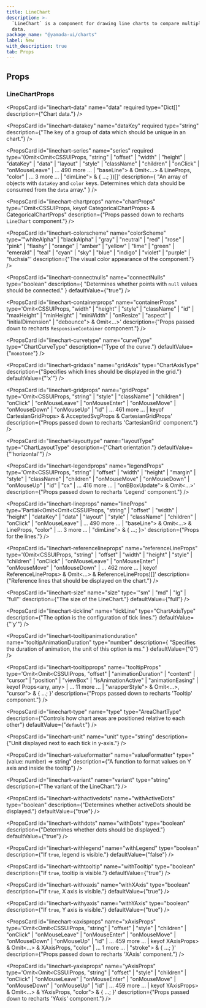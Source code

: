 ```yaml
---
title: LineChart
description: >-
  `LineChart` is a component for drawing line charts to compare multiple sets of
  data.
package_name: "@yamada-ui/charts"
label: New
with_description: true
tab: Props
---
```


## Props

### LineChartProps

<PropsCard
  id="linechart-data"
  name="data"
  required
  type="Dict[]"
  description={"Chart data."}
/>

<PropsCard
  id="linechart-datakey"
  name="dataKey"
  required
  type="string"
  description={"The key of a group of data which should be unique in an chart."}
/>

<PropsCard
  id="linechart-series"
  name="series"
  required
  type='(Omit<Omit<CSSUIProps, "string" | "offset" | "width" | "height" | "dataKey" | "data" | "layout" | "style" | "className" | "children" | "onClick" | "onMouseLeave" | ... 490 more ... | "baseLine"> & Omit<...> & LineProps, "color" | ... 3 more ... | "dimLine"> & { ...; })[]'
  description={
    "An array of objects with `dataKey` and `color` keys. Determines which data should be consumed from the `data` array."
  }
/>

<PropsCard
  id="linechart-chartprops"
  name="chartProps"
  type="Omit<CSSUIProps, keyof CategoricalChartProps> &
  CategoricalChartProps"
  description={"Props passed down to recharts `LineChart` component."}
/>

<PropsCard
  id="linechart-colorscheme"
  name="colorScheme"
  type='"whiteAlpha" | "blackAlpha" | "gray" | "neutral" | "red" | "rose" | "pink" | "flashy" | "orange" | "amber" | "yellow" | "lime" | "green" | "emerald" | "teal" | "cyan" | "sky" | "blue" | "indigo" | "violet" | "purple" | "fuchsia"'
  description={"The visual color appearance of the component."}
/>

<PropsCard
  id="linechart-connectnulls"
  name="connectNulls"
  type="boolean"
  description={
    "Determines whether points with `null` values should be connected."
  }
  defaultValue={"true"}
/>

<PropsCard
  id="linechart-containerprops"
  name="containerProps"
  type='Omit<CSSUIProps, "width" | "height" | "style" | "className" | "id" | "maxHeight" | "minHeight" | "minWidth" | "onResize" | "aspect" | "initialDimension" | "debounce"> & Omit<...>'
  description={"Props passed down to recharts `ResponsiveContainer` component."}
/>

<PropsCard
  id="linechart-curvetype"
  name="curveType"
  type="ChartCurveType"
  description={"Type of the curve."}
  defaultValue={"`monotone`"}
/>

<PropsCard
  id="linechart-gridaxis"
  name="gridAxis"
  type="ChartAxisType"
  description={"Specifies which lines should be displayed in the grid."}
  defaultValue={"'x'"}
/>

<PropsCard
  id="linechart-gridprops"
  name="gridProps"
  type='Omit<CSSUIProps, "string" | "style" | "className" | "children" | "onClick" | "onMouseLeave" | "onMouseEnter" | "onMouseMove" | "onMouseDown" | "onMouseUp" | "id" | ... 461 more ... | keyof CartesianGridProps> & AcceptedSvgProps & CartesianGridProps'
  description={"Props passed down to recharts 'CartesianGrid' component."}
/>

<PropsCard
  id="linechart-layouttype"
  name="layoutType"
  type="ChartLayoutType"
  description={"Chart orientation."}
  defaultValue={"'horizontal'"}
/>

<PropsCard
  id="linechart-legendprops"
  name="legendProps"
  type='Omit<CSSUIProps, "string" | "offset" | "width" | "height" | "margin" | "style" | "className" | "children" | "onMouseMove" | "onMouseDown" | "onMouseUp" | "id" | "cx" | ... 416 more ... | "onBBoxUpdate"> & Omit<...>'
  description={"Props passed down to recharts 'Legend' component."}
/>

<PropsCard
  id="linechart-lineprops"
  name="lineProps"
  type='Partial<Omit<Omit<CSSUIProps, "string" | "offset" | "width" | "height" | "dataKey" | "data" | "layout" | "style" | "className" | "children" | "onClick" | "onMouseLeave" | ... 490 more ... | "baseLine"> & Omit<...> & LineProps, "color" | ... 3 more ... | "dimLine"> & { ...; }>'
  description={"Props for the lines."}
/>

<PropsCard
  id="linechart-referencelineprops"
  name="referenceLineProps"
  type='(Omit<CSSUIProps, "string" | "offset" | "width" | "height" | "style" | "children" | "onClick" | "onMouseLeave" | "onMouseEnter" | "onMouseMove" | "onMouseDown" | ... 462 more ... | keyof ReferenceLineProps> & Omit<...> & ReferenceLineProps)[]'
  description={"Reference lines that should be displayed on the chart."}
/>

<PropsCard
  id="linechart-size"
  name="size"
  type='"sm" | "md" | "lg" | "full"'
  description={"The size of the LineChart."}
  defaultValue={"full"}
/>

<PropsCard
  id="linechart-tickline"
  name="tickLine"
  type="ChartAxisType"
  description={"The option is the configuration of tick lines."}
  defaultValue={"'y'"}
/>

<PropsCard
  id="linechart-tooltipanimationduration"
  name="tooltipAnimationDuration"
  type="number"
  description={
    "Specifies the duration of animation, the unit of this option is ms."
  }
  defaultValue={"0"}
/>

<PropsCard
  id="linechart-tooltipprops"
  name="tooltipProps"
  type='Omit<Omit<CSSUIProps, "offset" | "animationDuration" | "content" | "cursor" | "position" | "viewBox" | "isAnimationActive" | "animationEasing" | keyof Props<any, any> | ... 11 more ... | "wrapperStyle"> & Omit<...>, "cursor"> & { ...; }'
  description={"Props passed down to recharts 'Tooltip' component."}
/>

<PropsCard
  id="linechart-type"
  name="type"
  type="AreaChartType"
  description={"Controls how chart areas are positioned relative to each other"}
  defaultValue={"`default`"}
/>

<PropsCard
  id="linechart-unit"
  name="unit"
  type="string"
  description={"Unit displayed next to each tick in y-axis."}
/>

<PropsCard
  id="linechart-valueformatter"
  name="valueFormatter"
  type="(value: number) => string"
  description={"A function to format values on Y axis and inside the tooltip"}
/>

<PropsCard
  id="linechart-variant"
  name="variant"
  type="string"
  description={"The variant of the LineChart."}
/>

<PropsCard
  id="linechart-withactivedots"
  name="withActiveDots"
  type="boolean"
  description={"Determines whether activeDots should be displayed."}
  defaultValue={"true"}
/>

<PropsCard
  id="linechart-withdots"
  name="withDots"
  type="boolean"
  description={"Determines whether dots should be displayed."}
  defaultValue={"true"}
/>

<PropsCard
  id="linechart-withlegend"
  name="withLegend"
  type="boolean"
  description={"If `true`, legend is visible."}
  defaultValue={"false"}
/>

<PropsCard
  id="linechart-withtooltip"
  name="withTooltip"
  type="boolean"
  description={"If `true`, tooltip is visible."}
  defaultValue={"true"}
/>

<PropsCard
  id="linechart-withxaxis"
  name="withXAxis"
  type="boolean"
  description={"If `true`, X axis is visible."}
  defaultValue={"true"}
/>

<PropsCard
  id="linechart-withyaxis"
  name="withYAxis"
  type="boolean"
  description={"If `true`, Y axis is visible."}
  defaultValue={"true"}
/>

<PropsCard
  id="linechart-xaxisprops"
  name="xAxisProps"
  type='Omit<Omit<CSSUIProps, "string" | "offset" | "style" | "children" | "onClick" | "onMouseLeave" | "onMouseEnter" | "onMouseMove" | "onMouseDown" | "onMouseUp" | "id" | ... 459 more ... | keyof XAxisProps> & Omit<...> & XAxisProps, "color" | ... 1 more ... | "stroke"> & { ...; }'
  description={"Props passed down to recharts 'XAxis' component."}
/>

<PropsCard
  id="linechart-yaxisprops"
  name="yAxisProps"
  type='Omit<Omit<CSSUIProps, "string" | "offset" | "style" | "children" | "onClick" | "onMouseLeave" | "onMouseEnter" | "onMouseMove" | "onMouseDown" | "onMouseUp" | "id" | ... 459 more ... | keyof YAxisProps> & Omit<...> & YAxisProps, "color"> & { ...; }'
  description={"Props passed down to recharts 'YAxis' component."}
/>
